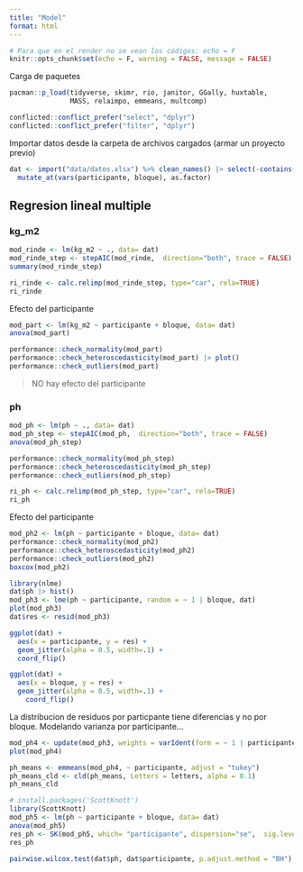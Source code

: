 ```yaml
---
title: "Model"
format: html
---
```


```r
# Para que en el render no se vean los códigos: echo = F
knitr::opts_chunk$set(echo = F, warning = FALSE, message = FALSE)
```

Carga de paquetes

```r
pacman::p_load(tidyverse, skimr, rio, janitor, GGally, huxtable, 
               MASS, relaimpo, emmeans, multcomp)

conflicted::conflict_prefer("select", "dplyr")
conflicted::conflict_prefer("filter", "dplyr")
```
Importar datos desde la carpeta de archivos cargados (armar un proyecto previo)

```r
dat <- import("data/datos.xlsx") %>% clean_names() |> select(-contains("cv")) |> 
  mutate_at(vars(participante, bloque), as.factor) 
```

## Regresion lineal multiple 

### kg_m2

```r
mod_rinde <- lm(kg_m2 ~ ., data= dat)
mod_rinde_step <- stepAIC(mod_rinde,  direction="both", trace = FALSE)
summary(mod_rinde_step)
```

```r
ri_rinde <- calc.relimp(mod_rinde_step, type="car", rela=TRUE)
ri_rinde
```

Efecto del participante

```r
mod_part <- lm(kg_m2 ~ participante + bloque, data= dat)
anova(mod_part)

performance::check_normality(mod_part)
performance::check_heteroscedasticity(mod_part) |> plot()
performance::check_outliers(mod_part)
```
> NO hay efecto del participante 

### ph

```r
mod_ph <- lm(ph ~ ., data= dat)
mod_ph_step <- stepAIC(mod_ph,  direction="both", trace = FALSE)
anova(mod_ph_step)

performance::check_normality(mod_ph_step)
performance::check_heteroscedasticity(mod_ph_step)
performance::check_outliers(mod_ph_step)
```

```r
ri_ph <- calc.relimp(mod_ph_step, type="car", rela=TRUE)
ri_ph
```

Efecto del participante

```r
mod_ph2 <- lm(ph ~ participante + bloque, data= dat)
performance::check_normality(mod_ph2)
performance::check_heteroscedasticity(mod_ph2)
performance::check_outliers(mod_ph2)
boxcox(mod_ph2)
```


```r
library(nlme)
dat$ph |> hist()
mod_ph3 <- lme(ph ~ participante, random = ~ 1 | bloque, dat)
plot(mod_ph3)
dat$res <- resid(mod_ph3) 
```


```r
ggplot(dat) +
  aes(x = participante, y = res) +
  geom_jitter(alpha = 0.5, width=.1) + 
  coord_flip()

ggplot(dat) +
  aes(x = bloque, y = res) +
  geom_jitter(alpha = 0.5, width=.1) + 
    coord_flip()
```

La distribucion de residuos por particpante tiene diferencias y no por bloque. Modelando varianza por participante...

```r
mod_ph4 <- update(mod_ph3, weights = varIdent(form = ~ 1 | participante))
plot(mod_ph4)
```

```r
ph_means <- emmeans(mod_ph4, ~ participante, adjust = "tukey")
ph_means_cld <- cld(ph_means, Letters = letters, alpha = 0.1)
ph_means_cld
```

```r
# install.packages('ScottKnott')
library(ScottKnott)
mod_ph5 <- lm(ph ~ participante + bloque, data= dat)
anova(mod_ph5)
res_ph <- SK(mod_ph5, which= "participante", dispersion="se",  sig.level=0.05)
res_ph
```

```r
pairwise.wilcox.test(dat$ph, dat$participante, p.adjust.method = "BH")
```